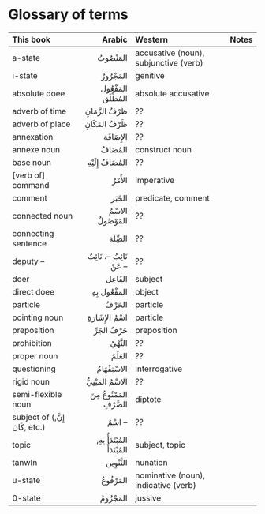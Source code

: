 # Glossary of terms

|This book | Arabic | Western | Notes|
|:----|----:|:----|:------|
|a-state | [المَنْصُوبُ]{.ar} | accusative (noun), subjunctive (verb) |
|i-state | [المَجْرُورُ]{.ar} | genitive ||
|absolute doee |[المَفْعُول المُطْلَق]{.ar} | absolute accusative ||
|adverb of time |[ظَرْفُ الزَّمَانِ]{.ar} | ?? ||
|adverb of place |[ظَرْفُ المَكَانِ]{.ar} | ?? ||
|annexation |[الإِضَافَة]{.ar} | ?? ||
|annexe noun |[المُضَافُ]{.ar} | construct noun ||
|base noun |[المُضَافُ إِلَيْهِ]{.ar} | ?? ||
|[verb of] command | [الأَمْرُ]{.ar} | imperative ||
|comment |[الخَبَر]{.ar} | predicate, comment ||
|connected noun |[الاسْمُ المَوْصُولُ]{.ar} | ?? ||
|connecting sentence |[الصِِّلَة]{.ar} | ?? ||
|deputy -- |[نَائِبُ --، نَائِبٌ عَنْ --]{.ar} | ?? ||
|doer |[الفَاعِل]{.ar} | subject ||
|direct doee |[المَفْعُول بِهِ]{.ar} | object ||
|particle|[الحَرْفُ]{.ar} | particle ||
|pointing noun|[اسْمُ الإِشَارَةِ]{.ar} | particle ||
|preposition|[حَرْفُ الجَرِّ]{.ar} | preposition ||
|prohibition|[النَّهْيُ]{.ar} | ?? ||
|proper noun|[العَلَمُ]{.ar} | ?? ||
|questioning|[الاسْتِفْهَامُ]{.ar} | interrogative ||
|rigid noun|[الاسْمُ المَيْنِيُّ]{.ar} | ?? ||
|semi-flexible noun|[المَمْنُوعُ مِنَ الصَّرْفِ]{.ar} | diptote ||
|subject of ([إِنَّ]{.ar}, [كَانَ]{.ar}, etc.) |[اسْمُ --]{.ar} | ?? ||
|topic |[المُبْتَدَأُ بِهِ]{.ar}, [المُبْتَدَأُ]{.ar} | subject, topic ||
|[tanwIn]{.trn2} |[التَّنْوِين]{.ar} | nunation ||
|u-state | [المَرْفُوعُ]{.ar} | nominative (noun), indicative (verb) ||
|0-state | [المَجْزُومُ]{.ar} | jussive ||
